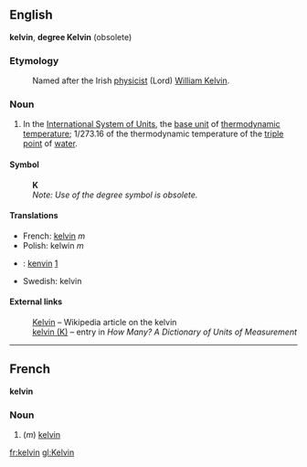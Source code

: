 ==English==
'''kelvin''', '''degree Kelvin''' (obsolete)

===Etymology===
:Named after the Irish [[physicist]] (Lord) [[w:William Kelvin|William Kelvin]].

===Noun===
#In the [[International System of Units]], the [[base unit]] of [[thermodynamic temperature]]; 1/273.16 of the thermodynamic temperature of the [[triple point]] of [[water]].

====Symbol====
:'''K'''
:''Note: Use of the degree symbol is obsolete.''

====Translations====
*French: [[Kelvin#French|kelvin]] ''m''
*Polish: kelwin ''m''
*{{vi}}: [[kenvin]] [http://gkws0.informatik.uni-leipzig.de:8080/td?word=kelvin&db=ev&db=ve&fmt=u]
*Swedish: kelvin

====External links====
:[[w:kelvin|Kelvin]]&nbsp;&ndash; Wikipedia article on the kelvin
:[http://www.unc.edu/~rowlett/units/dictK.html#kelvin kelvin (K)]&nbsp;&ndash; entry in <cite>How Many? A Dictionary of Units of Measurement</cite>

----

==French==
'''kelvin'''

===Noun===
#(''m'') [[Kelvin#English|kelvin]]

[[fr:kelvin]]
[[gl:Kelvin]]
